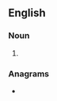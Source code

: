 {{also|exa-metres}}

==English==

===Noun===
{{head|en|noun plural form}}

# {{plural of|exametre|lang=en}}

===Anagrams===
* {{l|en|exameters}}